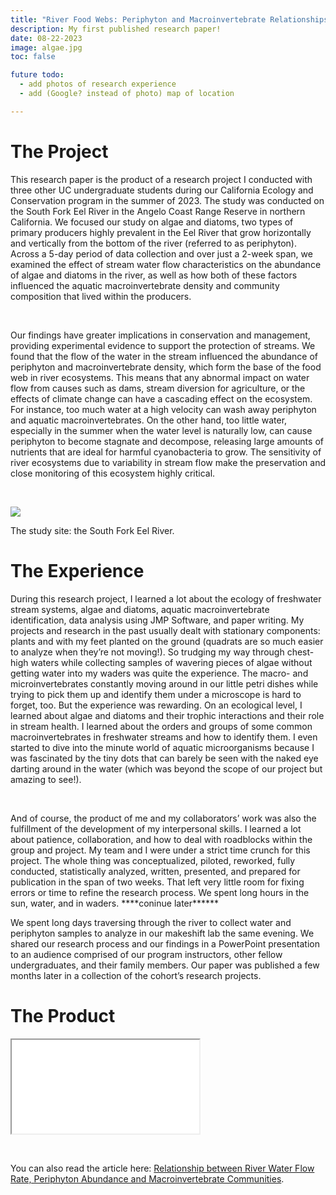 ```yaml
---
title: "River Food Webs: Periphyton and Macroinvertebrate Relationships with Water Flow Rate"
description: My first published research paper!
date: 08-22-2023
image: algae.jpg 
toc: false

future todo:
  - add photos of research experience
  - add (Google? instead of photo) map of location

---
```


# [The Project]{.red-text}

This research paper is the product of a research project I conducted with three other UC undergraduate students during our California Ecology and Conservation program in the summer of 2023. The study was conducted on the South Fork Eel River in the Angelo Coast Range Reserve in northern California. We focused our study on algae and diatoms, two types of primary producers highly prevalent in the Eel River that grow horizontally and vertically from the bottom of the river (referred to as periphyton). Across a 5-day period of data collection and over just a 2-week span, we examined the effect of stream water flow characteristics on the abundance of algae and diatoms in the river, as well as how both of these factors influenced the aquatic macroinvertebrate density and community composition that lived within the producers. 

<br>

Our findings have greater implications in conservation and management, providing experimental evidence to support the protection of streams. We found that the flow of the water in the stream influenced the abundance of periphyton and macroinvertebrate density, which form the base of the food web in river ecosystems. This means that any abnormal impact on water flow from causes such as dams, stream diversion for agriculture, or the effects of climate change can have a cascading effect on the ecosystem. For instance, too much water at a high velocity can wash away periphyton and aquatic macroinvertebrates. On the other hand, too little water, especially in the summer when the water level is naturally low, can cause periphyton to become stagnate and decompose, releasing large amounts of nutrients that are ideal for harmful cyanobacteria to grow. The sensitivity of river ecosystems due to variability in stream flow make the preservation and close monitoring of this ecosystem highly critical.

<br>

![](algae.jpg)
<p class="caption">
The study site: the South Fork Eel River.
</p>


# [The Experience]{.red-text}

During this research project, I learned a lot about the ecology of freshwater stream systems, algae and diatoms, aquatic macroinvertebrate identification, data analysis using JMP Software, and paper writing. My projects and research in the past usually dealt with stationary components: plants and with my feet planted on the ground (quadrats are so much easier to analyze when they're not moving!). So trudging my way through chest-high waters while collecting samples of wavering pieces of algae without getting water into my waders was quite the experience. The macro- and microinvertebrates constantly moving around in our little petri dishes while trying to pick them up and identify them under a microscope is hard to forget, too. But the experience was rewarding. On an ecological level, I learned about algae and diatoms and their trophic interactions and their role in stream health. I learned about the orders and groups of some common macroinvertebrates in freshwater streams and how to identify them. I even started to dive into the minute world of aquatic microorganisms because I was fascinated by the tiny dots that can barely be seen with the naked eye darting around in the water (which was beyond the scope of our project but amazing to see!). 

<br>

And of course, the product of me and my collaborators' work was also the fulfillment of the development of my interpersonal skills. I learned a lot about patience, collaboration, and how to deal with roadblocks within the group and project. My team and I were under a strict time crunch for this project. The whole thing was conceptualized, piloted, reworked, fully conducted, statistically analyzed, written, presented, and prepared for publication in the span of two weeks. That left very little room for fixing errors or time to refine the research process. We spent long hours in the sun, water, and in waders. ****coninue later******


We spent long days traversing through the river to collect water and periphyton samples to analyze in our makeshift lab the same evening. We shared our research process and our findings in a PowerPoint presentation to an audience comprised of our program instructors, other fellow undergraduates, and their family members. Our paper was published a few months later in a collection of the cohort's research projects. 

# [The Product]{.red-text}

<div class="resize">
<iframe src="algae.pdf" class="iframe-style"></iframe>
</div>

<br>

You can also read the article here: [Relationship between River Water Flow Rate, Periphyton Abundance and Macroinvertebrate Communities](https://owenchoy.github.io/portfolio/algae/algae.pdf).

